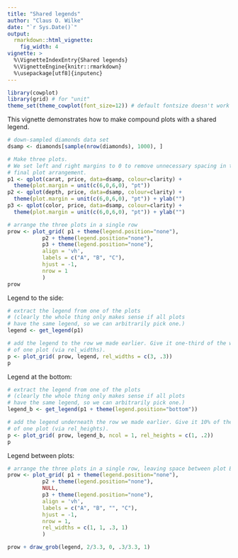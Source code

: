 ```yaml
---
title: "Shared legends"
author: "Claus O. Wilke"
date: "`r Sys.Date()`"
output:
  rmarkdown::html_vignette:
    fig_width: 4
vignette: >
  %\VignetteIndexEntry{Shared legends}
  %\VignetteEngine{knitr::rmarkdown}
  %\usepackage[utf8]{inputenc}
---
```


```r
library(cowplot)
library(grid) # for "unit"
theme_set(theme_cowplot(font_size=12)) # default fontsize doesn't work well for online viewing
```

This vignette demonstrates how to make compound plots with a shared legend.
```r
# down-sampled diamonds data set
dsamp <- diamonds[sample(nrow(diamonds), 1000), ]

# Make three plots.
# We set left and right margins to 0 to remove unnecessary spacing in the
# final plot arrangement.
p1 <- qplot(carat, price, data=dsamp, colour=clarity) +
  theme(plot.margin = unit(c(6,0,6,0), "pt"))
p2 <- qplot(depth, price, data=dsamp, colour=clarity) +
  theme(plot.margin = unit(c(6,0,6,0), "pt")) + ylab("")
p3 <- qplot(color, price, data=dsamp, colour=clarity) +
  theme(plot.margin = unit(c(6,0,6,0), "pt")) + ylab("")

# arrange the three plots in a single row
prow <- plot_grid( p1 + theme(legend.position="none"),
           p2 + theme(legend.position="none"),
           p3 + theme(legend.position="none"),
           align = 'vh',
           labels = c("A", "B", "C"),
           hjust = -1,
           nrow = 1
           )
prow
```

Legend to the side:
```r
# extract the legend from one of the plots
# (clearly the whole thing only makes sense if all plots
# have the same legend, so we can arbitrarily pick one.)
legend <- get_legend(p1)

# add the legend to the row we made earlier. Give it one-third of the width
# of one plot (via rel_widths).
p <- plot_grid( prow, legend, rel_widths = c(3, .3))
p
```


Legend at the bottom:
```r
# extract the legend from one of the plots
# (clearly the whole thing only makes sense if all plots
# have the same legend, so we can arbitrarily pick one.)
legend_b <- get_legend(p1 + theme(legend.position="bottom"))

# add the legend underneath the row we made earlier. Give it 10% of the height
# of one plot (via rel_heights).
p <- plot_grid( prow, legend_b, ncol = 1, rel_heights = c(1, .2))
p
```

Legend between plots:
```r
# arrange the three plots in a single row, leaving space between plot B and C
prow <- plot_grid( p1 + theme(legend.position="none"),
           p2 + theme(legend.position="none"),
           NULL,
           p3 + theme(legend.position="none"),
           align = 'vh',
           labels = c("A", "B", "", "C"),
           hjust = -1,
           nrow = 1,
           rel_widths = c(1, 1, .3, 1)
           )

prow + draw_grob(legend, 2/3.3, 0, .3/3.3, 1)
```

